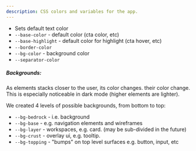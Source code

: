 ```yaml
---
description: CSS colors and variables for the app.
---
```


- Sets default text color
- `--base-color` - default color (cta color, etc)
- `--base-highlight` - default color for highlight (cta hover, etc)
- `--border-color`
- `--bg-color` - background color
- `--separator-color`

##### Backgrounds:

As elements stacks closer to the user, its color changes. their color change.  
 This is especially noticeable in dark mode (higher elements are lighter).

We created 4 levels of possible backgrounds, from bottom to top:

- `--bg-bedrock` - i.e. <body/> background
- `--bg-base` - e.g. navigation elements and wireframes
- `--bg-layer` - workspaces, e.g. card. (may be sub-divided in the future)
- `--bg-crust` - overlay ui, e.g. tooltip.
- `--bg-topping` - "bumps" on top level surfaces e.g. button, input, etc
